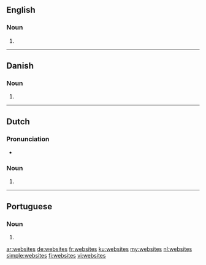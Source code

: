 ==English==

===Noun===
{{head|en|plural}}

# {{plural of|website|lang=en}}

----

==Danish==

===Noun===
{{head|da|noun form|g=n|g2=c}}

# {{plural indefinite of|website|lang=da}}

----

==Dutch==

===Pronunciation===
* {{audio|Nl-websites.ogg|Audio|lang=nl}}

===Noun===
{{head|nl|noun plural form}}

# {{nl-noun form of|pl|website}}

----

==Portuguese==

===Noun===
{{head|pt|plural}} {{g|m}}

# {{plural of|website|lang=pt}}

[[ar:websites]]
[[de:websites]]
[[fr:websites]]
[[ku:websites]]
[[my:websites]]
[[nl:websites]]
[[simple:websites]]
[[fi:websites]]
[[vi:websites]]